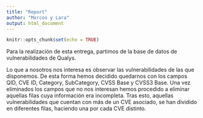 ```yaml
---
title: "Report"
author: "Marcos y Lara"
output: html_document
---
```


```r
knitr::opts_chunk$set(echo = TRUE)
```

Para la realización de esta entrega, partimos de la base de datos de vulnerabilidades de Qualys.

Lo que a nosotros nos interesa es observar las vulnerabilidades de las que disponemos. De esta forma hemos decidido quedarnos con los campos QID, CVE ID, Category, SubCategory, CVSS Base y CVSS3 Base. Una vez eliminados los campos que no nos interesan hemos procedido a eliminar aquellas filas cuya información era incompleta. Tras esto, aquellas vulnerabilidades que cuentan con más de un CVE asociado, se han dividido en diferentes filas, haciendo una por cada CVE distinto.